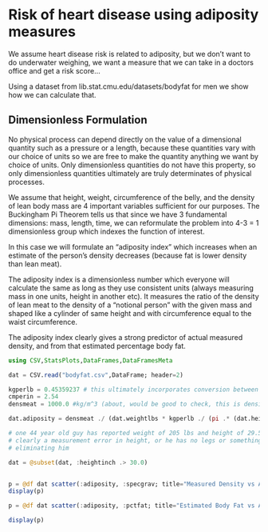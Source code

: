 
# Risk of heart disease using adiposity measures

We assume heart disease risk is related to adiposity, but we don't want to do underwater weighing, we want a measure that we can take in a doctors office and get a risk score... 

Using a dataset from lib.stat.cmu.edu/datasets/bodyfat for men we show how we can calculate that.

## Dimensionless Formulation

No physical process can depend directly on the value of a dimensional quantity such as a pressure or a length, because these quantities vary with our choice of units so we are free to make the quantity anything we want by choice of units. Only dimensionless quantities do not have this property, so only dimensionless quantities ultimately are truly determinates of physical processes.

We assume that height, weight, circumference of the belly, and the density of lean body mass are 4 important variables sufficient for our purposes. The Buckingham Pi Theorem tells us that since we have 3 fundamental dimensions: mass, length, time, we can reformulate the problem into 4-3 = 1 dimensionless group which indexes the function of interest.

In this case we will formulate an "adiposity index" which increases when an estimate of the person's density decreases (because fat is lower density than lean meat).

The adiposity index is a dimensionless number which everyone will calculate the same as long as they use consistent units (always measuring mass in one units, height in another etc). It measures the ratio of the density of lean meat to the density of a "notional person" with the given mass and shaped like a cylinder of same height and with circumference equal to the waist circumference.

The adiposity index clearly gives a strong predictor of actual measured density, and from that estimated percentage body fat.

```julia

using CSV,StatsPlots,DataFrames,DataFramesMeta

dat = CSV.read("bodyfat.csv",DataFrame; header=2)

kgperlb = 0.45359237 # this ultimately incorporates conversion between lbf of weight and kg of mass
cmperin = 2.54
densmeat = 1000.0 #kg/m^3 (about, would be good to check, this is density of water which is going to be close)

dat.adiposity = densmeat ./ (dat.weightlbs * kgperlb ./ (pi .* (dat.heightinch .* cmperin ./ 100.0).*((dat.abdomcm ./ 100.0) ./ (2.0*pi)).^2)) 

# one 44 year old guy has reported weight of 205 lbs and height of 29.5 inches
# clearly a measurement error in height, or he has no legs or something unusual
# eliminating him

dat = @subset(dat, :heightinch .> 30.0)


p = @df dat scatter(:adiposity, :specgrav; title="Measured Density vs Adiposity Index", xlab="Adiposity Index",ylab="Specific Gravity", legend=false)
display(p)

p = @df dat scatter(:adiposity, :pctfat; title="Estimated Body Fat vs Adiposity Index", xlab="Adiposity Index",ylab="Percent Body Fat", legend=false)

display(p)
```

